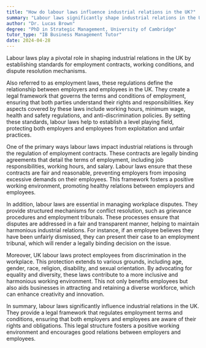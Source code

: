 ```yaml
---
title: "How do labour laws influence industrial relations in the UK?"
summary: "Labour laws significantly shape industrial relations in the UK by setting standards for employment contracts, working conditions, and dispute resolution."
author: "Dr. Lucas Brown"
degree: "PhD in Strategic Management, University of Cambridge"
tutor_type: "IB Business Management Tutor"
date: 2024-04-28
---
```


Labour laws play a pivotal role in shaping industrial relations in the UK by establishing standards for employment contracts, working conditions, and dispute resolution mechanisms.

Also referred to as employment laws, these regulations define the relationship between employers and employees in the UK. They create a legal framework that governs the terms and conditions of employment, ensuring that both parties understand their rights and responsibilities. Key aspects covered by these laws include working hours, minimum wage, health and safety regulations, and anti-discrimination policies. By setting these standards, labour laws help to establish a level playing field, protecting both employers and employees from exploitation and unfair practices.

One of the primary ways labour laws impact industrial relations is through the regulation of employment contracts. These contracts are legally binding agreements that detail the terms of employment, including job responsibilities, working hours, and salary. Labour laws ensure that these contracts are fair and reasonable, preventing employers from imposing excessive demands on their employees. This framework fosters a positive working environment, promoting healthy relations between employers and employees.

In addition, labour laws are essential in managing workplace disputes. They provide structured mechanisms for conflict resolution, such as grievance procedures and employment tribunals. These processes ensure that disputes are addressed in a fair and transparent manner, helping to maintain harmonious industrial relations. For instance, if an employee believes they have been unfairly dismissed, they can present their case to an employment tribunal, which will render a legally binding decision on the issue.

Moreover, UK labour laws protect employees from discrimination in the workplace. This protection extends to various grounds, including age, gender, race, religion, disability, and sexual orientation. By advocating for equality and diversity, these laws contribute to a more inclusive and harmonious working environment. This not only benefits employees but also aids businesses in attracting and retaining a diverse workforce, which can enhance creativity and innovation.

In summary, labour laws significantly influence industrial relations in the UK. They provide a legal framework that regulates employment terms and conditions, ensuring that both employers and employees are aware of their rights and obligations. This legal structure fosters a positive working environment and encourages good relations between employers and employees.
    